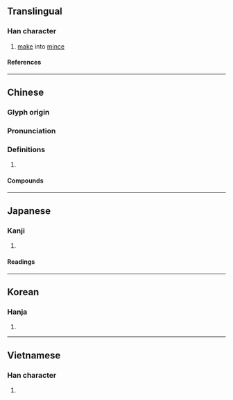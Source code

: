 {{character info}}
==Translingual==

===Han character===
{{Han char|rn=18|rad=刀|as=19|sn=21|four=02200|canj=IYLN|ids=⿰靡刂}}

# [[make]] into [[mince]]

====References====
{{Han ref|kx=0145.440|dkj=02281|dj=0327.260|hdz=10363.080|uh=5298}}

----

==Chinese==
{{zh-forms}}

===Glyph origin===
{{Han etym}}

===Pronunciation===
{{zh-pron
|m=jìn,mó
|c=mo4
|mc=y
|oc=y
|cat=
}}

===Definitions===
{{zh-hanzi}}

# {{rfdef|zh}}

====Compounds====
{{zh-der|劘滅}}

----

==Japanese==

===Kanji===
{{ja-kanji|grade=|rs=刀19}}

# {{rfdef|ja|sort=刀19}}

====Readings====
{{ja-readings
|on=ば, ま, び, み
|kun=けずる, する, わける
}}

----

==Korean==

===Hanja===
{{ko-hanja|마}}

# {{rfdef|ko|sort=刀19}}

----

==Vietnamese==

===Han character===
{{vi-readings|reading=mi|rs=刀19}}

# {{rfdef|vi|sort=刀19}}